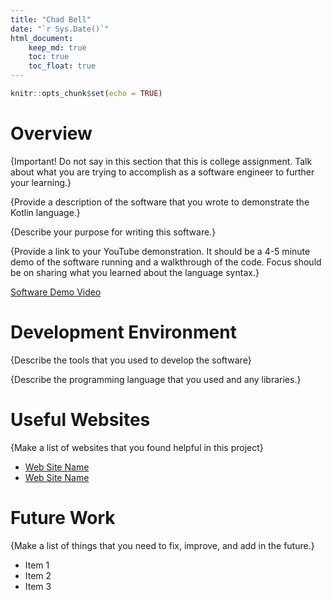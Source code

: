 ```yaml
---
title: "Chad Bell"
date: "`r Sys.Date()`"
html_document:  
    keep_md: true
    toc: true
    toc_float: true
---
```


```r
knitr::opts_chunk$set(echo = TRUE)
```

# Overview

{Important! Do not say in this section that this is college assignment. Talk about what you are trying to accomplish as a software engineer to further your learning.}

{Provide a description of the software that you wrote to demonstrate the Kotlin language.}

{Describe your purpose for writing this software.}

{Provide a link to your YouTube demonstration. It should be a 4-5 minute demo of the software running and a walkthrough of the code. Focus should be on sharing what you learned about the language syntax.}

[Software Demo Video](http://youtube.link.goes.here)

# Development Environment

{Describe the tools that you used to develop the software}

{Describe the programming language that you used and any libraries.}

# Useful Websites

{Make a list of websites that you found helpful in this project}

-   [Web Site Name](http://url.link.goes.here)
-   [Web Site Name](http://url.link.goes.here)

# Future Work

{Make a list of things that you need to fix, improve, and add in the future.}

-   Item 1
-   Item 2
-   Item 3
